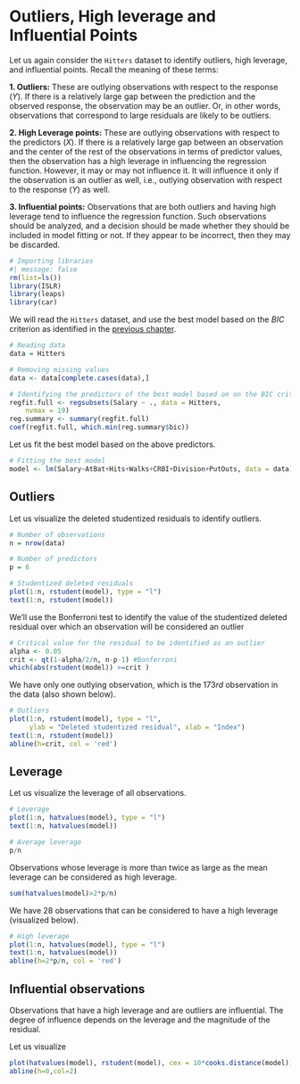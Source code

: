 # Outliers, High leverage and Influential Points

Let us again consider the `Hitters` dataset to identify outliers, high leverage, and influential points. Recall the meaning of these terms:

**1. Outliers:** These are outlying observations with respect to the response ($Y$). If there is a relatively large gap between the prediction and the observed response, the observation may be an outlier. Or, in other words, observations that correspond to large residuals are likely to be outliers.

**2. High Leverage points:** These are outlying observations with respect to the predictors ($X$). If there is a relatively large gap between an observation and the center of the rest of the observations in terms of predictor values, then the observation has a high leverage in influencing the regression function. However, it may or may not influence it. It will influence it only if the observation is an outlier as well, i.e., outlying observation with respect to the response ($Y$) as well.

**3. Influential points:** Observations that are both outliers and having high leverage tend to influence the regression function. Such observations should be analyzed, and a decision should be made whether they should be included in model fitting or not. If they appear to be incorrect, then they may be discarded. 

```r
# Importing libraries
#| message: false
rm(list=ls())
library(ISLR)
library(leaps)
library(car)
```

We will read the `Hitters` dataset, and use the best model based on the $BIC$ criterion as identified in the [previous chapter](https://nustat.github.io/STAT350-class-notes/model_selection.html#best-subset-selection).

```r
# Reading data
data = Hitters

# Removing missing values
data <- data[complete.cases(data),]

# Identifying the predictors of the best model based on on the BIC criterion
regfit.full <- regsubsets(Salary ~ ., data = Hitters,
    nvmax = 19)
reg.summary <- summary(regfit.full)
coef(regfit.full, which.min(reg.summary$bic))
```

Let us fit the best model based on the above predictors.

```r
# Fitting the best model
model <- lm(Salary~AtBat+Hits+Walks+CRBI+Division+PutOuts, data = data)
```

## Outliers

Let us visualize the deleted studentized residuals to identify outliers.

```r
# Number of observations
n = nrow(data)

# Number of predictors
p = 6
```

```r
# Studentized deleted residuals
plot(1:n, rstudent(model), type = "l")
text(1:n, rstudent(model))
```

We'll use the Bonferroni test to identify the value of the studentized deleted residual over which an observation will be considered an outlier

```r
# Critical value for the residual to be identified as an outlier
alpha <- 0.05
crit <- qt(1-alpha/2/n, n-p-1) #Bonferroni
which(abs(rstudent(model)) >=crit )
```

We have only one outlying observation, which is the $173rd$ observation in the data (also shown below).

```r
# Outliers
plot(1:n, rstudent(model), type = "l", 
     ylab = "Deleted studentized residual", xlab = "Index")
text(1:n, rstudent(model))
abline(h=crit, col = 'red')
```

## Leverage

Let us visualize the leverage of all observations.

```r
# Leverage
plot(1:n, hatvalues(model), type = "l")
text(1:n, hatvalues(model))
```

```r
# Average leverage
p/n
```

Observations whose leverage is more than twice as large as the mean leverage can be considered as high leverage.

```r
sum(hatvalues(model)>2*p/n)
```

We have 28 observations that can be considered to have a high leverage (visualized below).

```r
# High leverage
plot(1:n, hatvalues(model), type = "l")
text(1:n, hatvalues(model))
abline(h=2*p/n, col = 'red')
```

## Influential observations

Observations that have a high leverage and are outliers are influential. The degree of influence depends on the leverage and the magnitude of the residual.

Let us visualize 

```r
plot(hatvalues(model), rstudent(model), cex = 10*cooks.distance(model))
abline(h=0,col=2)
```




